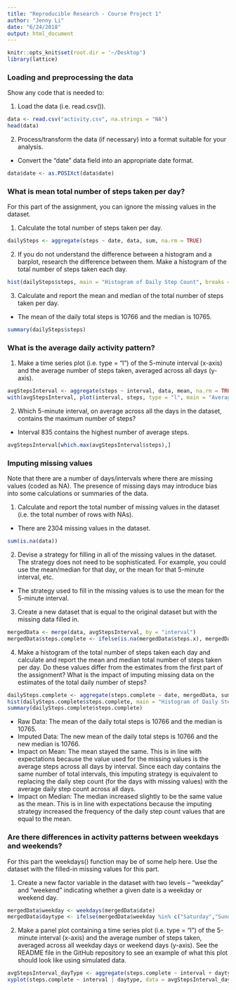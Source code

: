 ```yaml
---
title: "Reproducible Research - Course Project 1"
author: "Jenny Li"
date: "6/24/2018"
output: html_document
---
```


```r
knitr::opts_knit$set(root.dir = '~/Desktop')
library(lattice)
```

### Loading and preprocessing the data

Show any code that is needed to:  

1. Load the data (i.e. read.csv()).   
```r
data <- read.csv("activity.csv", na.strings = "NA")
head(data)
```

2. Process/transform the data (if necessary) into a format suitable for your analysis.    
* Convert the "date" data field into an appropriate date format.
```r
data$date <- as.POSIXct(data$date)
```

### What is mean total number of steps taken per day?

For this part of the assignment, you can ignore the missing values in the dataset.

1. Calculate the total number of steps taken per day.  
```r
dailySteps <- aggregate(steps ~ date, data, sum, na.rm = TRUE)
```

2. If you do not understand the difference between a histogram and a barplot, research the difference between them. Make a histogram of the total number of steps taken each day.  
```r
hist(dailySteps$steps, main = "Histogram of Daily Step Count", breaks = 10, col = "gray", xlab = "Daily Steps")
```

3. Calculate and report the mean and median of the total number of steps taken per day.
* The mean of the daily total steps is 10766 and the median is 10765.
```r
summary(dailySteps$steps)
```

### What is the average daily activity pattern?

1. Make a time series plot (i.e. type = "l") of the 5-minute interval (x-axis) and the average number of steps taken, averaged across all days (y-axis).  
```r
avgStepsInterval <- aggregate(steps ~ interval, data, mean, na.rm = TRUE)
with(avgStepsInterval, plot(interval, steps, type = "l", main = "Average Steps by Interval")) 
```

2. Which 5-minute interval, on average across all the days in the dataset, contains the maximum number of steps?
* Interval 835 contains the highest number of average steps.
```r
avgStepsInterval[which.max(avgStepsInterval$steps),]
```

### Imputing missing values

Note that there are a number of days/intervals where there are missing values (coded as NA). The presence of missing days may introduce bias into some calculations or summaries of the data.

1. Calculate and report the total number of missing values in the dataset (i.e. the total number of rows with NAs).  
* There are 2304 missing values in the dataset.
```r
sum(is.na(data))
```

2. Devise a strategy for filling in all of the missing values in the dataset. The strategy does not need to be sophisticated. For example, you could use the mean/median for that day, or the mean for that 5-minute interval, etc.  
* The strategy used to fill in the missing values is to use the mean for the 5-minute interval.

3. Create a new dataset that is equal to the original dataset but with the missing data filled in.  
```r
mergedData <- merge(data, avgStepsInterval, by = "interval")
mergedData$steps.complete <- ifelse(is.na(mergedData$steps.x), mergedData$steps.y, mergedData$steps.x)
```

4. Make a histogram of the total number of steps taken each day and calculate and report the mean and median total number of steps taken per day. Do these values differ from the estimates from the first part of the assignment? What is the impact of imputing missing data on the estimates of the total daily number of steps?
```r
dailySteps.complete <- aggregate(steps.complete ~ date, mergedData, sum, na.rm = TRUE)
hist(dailySteps.complete$steps.complete, main = "Histogram of Daily Step Count (Imputed Data)", breaks = 10, col = "gray", xlab = "Daily Steps")
summary(dailySteps.complete$steps.complete)
```
* Raw Data: The mean of the daily total steps is 10766 and the median is 10765.
* Imputed Data: The new mean of the daily total steps is 10766 and the new median is 10766.
* Impact on Mean: The mean stayed the same. This is in line with expectations because the value used for the missing values is the average steps across all days by interval. Since each day contains the same number of total intervals, this imputing strategy is equivalent to replacing the daily step count (for the days with missing values) with the average daily step count across all days. 
* Impact on Median: The median increased slightly to be the same value as the mean. This is in line with expectations because the imputing strategy increased the frequency of the daily step count values that are equal to the mean.

### Are there differences in activity patterns between weekdays and weekends?

For this part the weekdays() function may be of some help here. Use the dataset with the filled-in missing values for this part.

1. Create a new factor variable in the dataset with two levels – “weekday” and “weekend” indicating whether a given date is a weekday or weekend day.  
```r
mergedData$weekday <- weekdays(mergedData$date)
mergedData$daytype <- ifelse(mergedData$weekday %in% c("Saturday","Sunday"), "weekend", "weekday")
```

2. Make a panel plot containing a time series plot (i.e. type = "l") of the 5-minute interval (x-axis) and the average number of steps taken, averaged across all weekday days or weekend days (y-axis). See the README file in the GitHub repository to see an example of what this plot should look like using simulated data.  
```r
avgStepsInterval_dayType <- aggregate(steps.complete ~ interval + daytype, mergedData, mean, na.rm = TRUE)
xyplot(steps.complete ~ interval | daytype, data = avgStepsInterval_dayType, layout = c(1,2), type = "l", xlab = "Interval", ylab = "Number of Steps", main = "Average Steps by Interval and Weekday Type")
```

